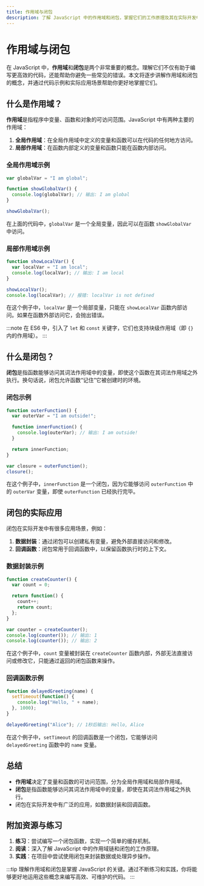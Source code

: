 ```yaml
---
title: 作用域与闭包
description: 了解 JavaScript 中的作用域和闭包，掌握它们的工作原理及其在实际开发中的应用。
---
```


# 作用域与闭包

在 JavaScript 中，**作用域**和**闭包**是两个非常重要的概念。理解它们不仅有助于编写更高效的代码，还能帮助你避免一些常见的错误。本文将逐步讲解作用域和闭包的概念，并通过代码示例和实际应用场景帮助你更好地掌握它们。

## 什么是作用域？

**作用域**是指程序中变量、函数和对象的可访问范围。JavaScript 中有两种主要的作用域：

1. **全局作用域**：在全局作用域中定义的变量和函数可以在代码的任何地方访问。
2. **局部作用域**：在函数内部定义的变量和函数只能在函数内部访问。

### 全局作用域示例

```javascript
var globalVar = "I am global";

function showGlobalVar() {
  console.log(globalVar); // 输出: I am global
}

showGlobalVar();
```

在上面的代码中，`globalVar` 是一个全局变量，因此可以在函数 `showGlobalVar` 中访问。

### 局部作用域示例

```javascript
function showLocalVar() {
  var localVar = "I am local";
  console.log(localVar); // 输出: I am local
}

showLocalVar();
console.log(localVar); // 报错: localVar is not defined
```

在这个例子中，`localVar` 是一个局部变量，只能在 `showLocalVar` 函数内部访问。如果在函数外部访问它，会抛出错误。

:::note
在 ES6 中，引入了 `let` 和 `const` 关键字，它们也支持块级作用域（即 `{}` 内的作用域）。
:::

## 什么是闭包？

**闭包**是指函数能够访问其词法作用域中的变量，即使这个函数在其词法作用域之外执行。换句话说，闭包允许函数“记住”它被创建时的环境。

### 闭包示例

```javascript
function outerFunction() {
  var outerVar = "I am outside!";

  function innerFunction() {
    console.log(outerVar); // 输出: I am outside!
  }

  return innerFunction;
}

var closure = outerFunction();
closure();
```

在这个例子中，`innerFunction` 是一个闭包，因为它能够访问 `outerFunction` 中的 `outerVar` 变量，即使 `outerFunction` 已经执行完毕。

## 闭包的实际应用

闭包在实际开发中有很多应用场景，例如：

1. **数据封装**：通过闭包可以创建私有变量，避免外部直接访问和修改。
2. **回调函数**：闭包常用于回调函数中，以保留函数执行时的上下文。

### 数据封装示例

```javascript
function createCounter() {
  var count = 0;

  return function() {
    count++;
    return count;
  };
}

var counter = createCounter();
console.log(counter()); // 输出: 1
console.log(counter()); // 输出: 2
```

在这个例子中，`count` 变量被封装在 `createCounter` 函数内部，外部无法直接访问或修改它，只能通过返回的闭包函数来操作。

### 回调函数示例

```javascript
function delayedGreeting(name) {
  setTimeout(function() {
    console.log("Hello, " + name);
  }, 1000);
}

delayedGreeting("Alice"); // 1秒后输出: Hello, Alice
```

在这个例子中，`setTimeout` 的回调函数是一个闭包，它能够访问 `delayedGreeting` 函数中的 `name` 变量。

## 总结

- **作用域**决定了变量和函数的可访问范围，分为全局作用域和局部作用域。
- **闭包**是指函数能够访问其词法作用域中的变量，即使在其词法作用域之外执行。
- 闭包在实际开发中有广泛的应用，如数据封装和回调函数。

## 附加资源与练习

1. **练习**：尝试编写一个闭包函数，实现一个简单的缓存机制。
2. **阅读**：深入了解 JavaScript 中的作用域链和闭包的工作原理。
3. **实践**：在项目中尝试使用闭包来封装数据或处理异步操作。

:::tip
理解作用域和闭包是掌握 JavaScript 的关键。通过不断练习和实践，你将能够更好地运用这些概念来编写高效、可维护的代码。
:::